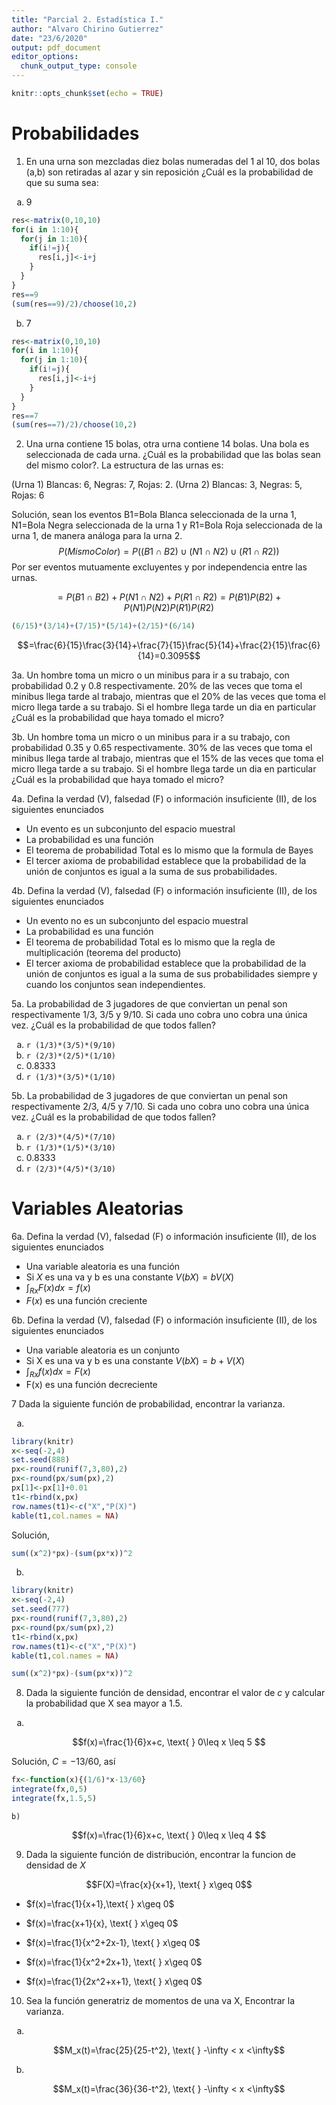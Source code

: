 ```yaml
---
title: "Parcial 2. Estadística I."
author: "Alvaro Chirino Gutierrez"
date: "23/6/2020"
output: pdf_document
editor_options: 
  chunk_output_type: console
---
```


```r
knitr::opts_chunk$set(echo = TRUE)
```

# Probabilidades

1. En una urna son mezcladas diez bolas numeradas del 1 al 10, dos bolas (a,b) son retiradas al azar y sin reposición ¿Cuál es la probabilidad de que su suma sea:

  a) 9


```r
res<-matrix(0,10,10)
for(i in 1:10){
  for(j in 1:10){
    if(i!=j){
      res[i,j]<-i+j
    }
  }
}
res==9
(sum(res==9)/2)/choose(10,2)
```

  
  b) 7

```r
res<-matrix(0,10,10)
for(i in 1:10){
  for(j in 1:10){
    if(i!=j){
      res[i,j]<-i+j
    }
  }
}
res==7
(sum(res==7)/2)/choose(10,2)
```

2. Una urna contiene 15 bolas, otra urna contiene 14 bolas. Una bola es seleccionada de cada urna. ¿Cuál es la probabilidad que las bolas sean del mismo color?. La estructura de las urnas es:

(Urna 1) Blancas: 6, Negras: 7, Rojas: 2. 
(Urna 2) Blancas: 3, Negras: 5, Rojas: 6 

Solución, sean los eventos B1=Bola Blanca seleccionada de la urna 1, N1=Bola Negra seleccionada de la urna 1 y  R1=Bola Roja seleccionada de la urna 1, de manera análoga para la urna 2.
$$P(MismoColor)=P((B1\cap B2) \cup (N1\cap N2) \cup (R1\cap R2))$$
Por ser eventos mutuamente excluyentes y por independencia entre las urnas.

$$=P(B1\cap B2)+P(N1\cap N2)+P(R1\cap R2)=P(B1)P(B2)+P(N1)P(N2)P(R1)P(R2)$$

```r
(6/15)*(3/14)+(7/15)*(5/14)+(2/15)*(6/14)
```


$$=\frac{6}{15}\frac{3}{14}+\frac{7}{15}\frac{5}{14}+\frac{2}{15}\frac{6}{14}=0.3095$$



3a. Un hombre toma un micro o un minibus para ir a su trabajo, con probabilidad 0.2 y 0.8 respectivamente. 20% de las veces que toma el minibus llega tarde al trabajo, mientras que el 20% de las veces que toma el micro llega tarde a su trabajo. Si el hombre llega tarde un dia en particular ¿Cuál es la probabilidad que haya tomado el micro?



3b. Un hombre toma un micro o un minibus para ir a su trabajo, con probabilidad 0.35 y 0.65 respectivamente. 30% de las veces que toma el minibus llega tarde al trabajo, mientras que el 15% de las veces que toma el micro llega tarde a su trabajo. Si el hombre llega tarde un dia en particular ¿Cuál es la probabilidad que haya tomado el micro?

4a. Defina la verdad (V), falsedad (F) o información insuficiente (II),  de los siguientes enunciados

  * Un evento es un subconjunto del espacio muestral
  * La probabilidad es una función
  * El teorema de probabilidad Total es lo mismo que la formula de Bayes
  * El tercer axioma de probabilidad establece que la probabilidad de la unión de conjuntos es igual a la suma de sus probabilidades. 
  
4b. Defina la verdad (V), falsedad (F) o información insuficiente (II),  de los siguientes enunciados

  * Un evento no es un subconjunto del espacio muestral
  * La probabilidad es una función
  * El teorema de probabilidad Total es lo mismo que la regla de multiplicación (teorema del producto)
  * El tercer axioma de probabilidad establece que la probabilidad de la unión de conjuntos es igual a la suma de sus probabilidades siempre y cuando los conjuntos sean independientes.

5a. La probabilidad de 3 jugadores de que conviertan un penal son respectivamente 1/3, 3/5 y 9/10. Si cada uno cobra uno cobra una única vez. ¿Cuál es la probabilidad de que todos fallen?

  a) `r (1/3)*(3/5)*(9/10)`
  b) `r (2/3)*(2/5)*(1/10)`
  c) 0.8333
  d) `r (1/3)*(3/5)*(1/10)`

5b. La probabilidad de 3 jugadores de que conviertan un penal son respectivamente 2/3, 4/5 y 7/10. Si cada uno cobra uno cobra una única vez. ¿Cuál es la probabilidad de que todos fallen?

  a) `r (2/3)*(4/5)*(7/10)`
  b) `r (1/3)*(1/5)*(3/10)`
  c) 0.8333
  d) `r (2/3)*(4/5)*(3/10)`

# Variables Aleatorias

6a. Defina la verdad (V), falsedad (F) o información insuficiente (II),  de los siguientes enunciados

  * Una variable aleatoria es una función
  * Si $X$ es una va y b es una constante $V(bX)=bV(X)$
  * $\int_{Rx}F(x)dx=f(x)$
  * $F(x)$ es una función creciente
  
6b. Defina la verdad (V), falsedad (F) o información insuficiente (II),  de los siguientes enunciados

  * Una variable aleatoria es un conjunto
  * Si X es una va y b es una constante $V(bX)=b+V(X)$
  * $\int_{Rx}f(x)dx=F(x)$
  * F(x) es una función decreciente
  
7 Dada la siguiente función de probabilidad, encontrar la varianza. 

  a) 
  
```r
library(knitr)
x<-seq(-2,4)
set.seed(888)
px<-round(runif(7,3,80),2)
px<-round(px/sum(px),2)
px[1]<-px[1]+0.01
t1<-rbind(x,px)
row.names(t1)<-c("X","P(X)")
kable(t1,col.names = NA)
```

Solución,

```r
sum((x^2)*px)-(sum(px*x))^2
```


  b)

```r
library(knitr)
x<-seq(-2,4)
set.seed(777)
px<-round(runif(7,3,80),2)
px<-round(px/sum(px),2)
t1<-rbind(x,px)
row.names(t1)<-c("X","P(X)")
kable(t1,col.names = NA)
```

```r
sum((x^2)*px)-(sum(px*x))^2
```

8. Dada la siguiente función de densidad, encontrar el valor de $c$ y calcular la probabilidad que X sea mayor a 1.5.

  a)
  
$$f(x)=\frac{1}{6}x+c, \text{ } 0\leq x \leq 5  $$
  
Solución, $C=-13/60$, así

```r
fx<-function(x){(1/6)*x-13/60}
integrate(fx,0,5)
integrate(fx,1.5,5)
```


    b)
  
$$f(x)=\frac{1}{6}x+c, \text{ } 0\leq x \leq 4  $$

9. Dada la siguiente función de distribución, encontrar la funcion de densidad de $X$

$$F(X)=\frac{x}{x+1}, \text{ } x\geq 0$$


  * $f(x)=\frac{1}{x+1},\text{ } x\geq 0$
  
  * $f(x)=\frac{x+1}{x}, \text{ } x\geq 0$
  
  * $f(x)=\frac{1}{x^2+2x-1}, \text{ } x\geq 0$
  
  * $f(x)=\frac{1}{x^2+2x+1}, \text{ } x\geq 0$
  
  * $f(x)=\frac{1}{2x^2+x+1}, \text{ } x\geq 0$
  
10. Sea la función generatriz de momentos de una va X, Encontrar la varianza.

  a) 

$$M_x(t)=\frac{25}{25-t^2}, \text{ } -\infty < x <\infty$$

  b) 

$$M_x(t)=\frac{36}{36-t^2}, \text{ } -\infty < x <\infty$$

